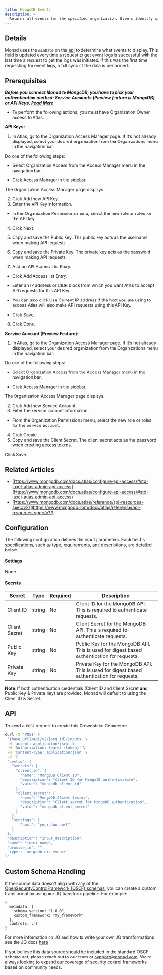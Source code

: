 ```yaml
---
title: MongoDB Events
description: >
  Returns all events for the specified organization. Events identify significant database, billing, or security activities or status changes.
---
```


## Details
Monad uses the `minDate` on the [api](https://www.mongodb.com/docs/atlas/reference/api-resources-spec/v2/#tag/Events/operation/listOrganizationEvents) to determine what events to display. This field is updated every time a request to get event logs is successful with the last time a request to get the logs was initiated. If this was the first time requesting for event logs, a full sync of the data is performed.

## Prerequisites

***Before you connect Monad to MongoDB, you have to pick your authentication method: Service Accounts (Preview feature in MongoDB) or API Keys. [Read More](https://www.mongodb.com/docs/atlas/api/api-authentication/)*** 

- To perform the following actions, you must have Organization Owner access to Atlas.

**API Keys:**

1. In Atlas, go to the Organization Access Manager page.
If it's not already displayed, select your desired organization from the  Organizations menu in the navigation bar.

Do one of the following steps:

- Select Organization Access from the Access Manager menu in the navigation bar.

- Click Access Manager in the sidebar.

The Organization Access Manager page displays.

2. Click Add new  API Key.
3. Enter the API Key Information. 

- In the Organization Permissions menu, select the new role or roles for the API key.

4. Click Next.
5. Copy and save the Public Key.
The public key acts as the username when making API requests.

6. Copy and save the Private Key.
The private key acts as the password when making API requests.

7. Add an API Access List Entry.
- Click Add Access list Entry.

- Enter an IP address or CIDR block from which you want Atlas to accept API requests for this API Key.

- You can also click Use Current IP Address if the host you are using to access Atlas will also make API requests using this API Key.

- Click Save.

8. Click Done.

**Service Account (Preview Feature):**

1. In Atlas, go to the Organization Access Manager page.
If it's not already displayed, select your desired organization from the  Organizations menu in the navigation bar.

Do one of the following steps:

- Select Organization Access from the Access Manager menu in the navigation bar.

- Click Access Manager in the sidebar.

The Organization Access Manager page displays.

2. Click Add new  Service Account.
3. Enter the service account information. 
- From the Organization Permissions menu, select the new role or roles for the service account.

4. Click Create.
5. Copy and save the Client Secret.
The client secret acts as the password when creating access tokens.

Click Save.

## Related Articles
- [https://www.mongodb.com/docs/atlas/configure-api-access/#std-label-atlas-admin-api-access](https://www.mongodb.com/docs/atlas/configure-api-access/#std-label-atlas-admin-api-access)
- [https://www.mongodb.com/docs/atlas/reference/api-resources-spec/v2/](https://www.mongodb.com/docs/atlas/reference/api-resources-spec/v2/)

## Configuration
The following configuration defines the input parameters. Each field's specifications, such as type, requirements, and descriptions, are detailed below.

#### Settings

None.

#### Secrets

| Secret | Type | Required | Description |
|---------|------|----------|-------------|
| Client ID | string | No | Client ID for the MongoDB API. This is required to authenticate requests. |
| Client Secret | string | No | Client Secret for the MongoDB API. This is required to authenticate requests. |
| Public Key | string | No | Public Key for the MongoDB API. This is used for digest based authentication for requests. |
| Private Key | string | No | Private Key for the MongoDB API. This is used for digest based authentication for requests. |

**Note**: If both authentication credentials (Client ID and Client Secret **and** Public Key & Private Key) are provided, Monad will default to using the Client ID & Secret.

## API

To send a `POST` request to create this Crowdstrike Connector:

```bash
curl -X 'POST' \
 '{base_url}/api/v2/{org_id}/inputs' \
 -H 'accept: application/json' \
 -H 'Authorization: Bearer {token}' \
 -H 'Content-Type: application/json' \
 -d '{
 "config": {
   "secrets": {
     "client_id": {
       "name": "MongoDB Client ID",
       "description": "Client ID for MongoDB authentication",
       "value": "mongodb_client_id"
     },
     "client_secret": {
       "name": "MongoDB Client Secret", 
       "description": "Client secret for MongoDB authentication",
       "value": "mongodb_client_secret"
     }
   },
   "settings": {
       "host": "your_duo_host"
   }
 },
 "description": "input_description",
 "name": "input_name",
 "promise_id": "",
 "type": "mongodb-org-events"
}'
```

## Custom Schema Handling

If the source data doesn't align with any of the [OpenSecurityControlFramework (OSCF) schemas](https://github.com/ocsf), you can create a custom transformation using our JQ transform pipeline. For example:

```jq
{
  metadata: {
    schema_version: "1.0.0",
    custom_framework: "my_framework"
  },
  controls: .[]
}
```

For more information on JQ and how to write your own JQ transformations see the JQ docs [here](https://jqlang.github.io/jq/)

If you believe this data source should be included in the standard OSCF schema set, please reach out to our team at [support@monad.com](mailto:support@monad.com). We're always looking to expand our coverage of security control frameworks based on community needs.

